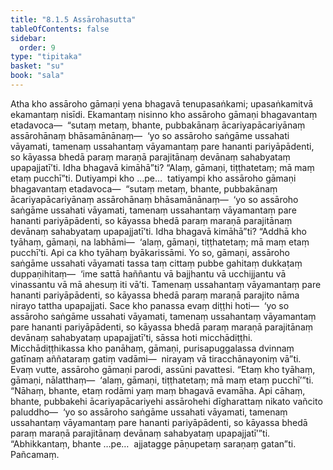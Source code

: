 ```yaml
---
title: "8.1.5 Assārohasutta"
tableOfContents: false
sidebar:
  order: 9
type: "tipitaka"
basket: "su"
book: "sala"
---
```



<DynamicBreadcrumb />

<Division number="357" book="sala">

<Paragraph number="1558" book="sala">
Atha kho assāroho gāmaṇi yena bhagavā tenupasaṅkami; upasaṅkamitvā ekamantaṃ nisīdi. Ekamantaṃ nisinno kho assāroho gāmaṇi bhagavantaṃ etadavoca—  “sutaṃ metaṃ, bhante, pubbakānaṃ ācariyapācariyānaṃ assārohānaṃ bhāsamānānaṃ—  ‘yo so assāroho saṅgāme ussahati vāyamati, tamenaṃ ussahantaṃ vāyamantaṃ pare hananti pariyāpādenti, so kāyassa bhedā paraṃ maraṇā parajitānaṃ devānaṃ sahabyataṃ upapajjatī’ti. Idha bhagavā kimāhā”ti? “Alaṃ, gāmaṇi, tiṭṭhatetaṃ; mā maṃ etaṃ pucchī”ti.
</Paragraph>

<Paragraph number="1559" book="sala">
Dutiyampi kho …pe…  tatiyampi kho assāroho gāmaṇi bhagavantaṃ etadavoca—  “sutaṃ metaṃ, bhante, pubbakānaṃ ācariyapācariyānaṃ assārohānaṃ bhāsamānānaṃ—  ‘yo so assāroho saṅgāme ussahati vāyamati, tamenaṃ ussahantaṃ vāyamantaṃ pare hananti pariyāpādenti, so kāyassa bhedā paraṃ maraṇā parajitānaṃ devānaṃ sahabyataṃ upapajjatī’ti. Idha bhagavā kimāhā”ti?
</Paragraph>

<Paragraph number="1560" book="sala">
“Addhā kho tyāhaṃ, gāmaṇi, na labhāmi—  ‘alaṃ, gāmaṇi, tiṭṭhatetaṃ; mā maṃ etaṃ pucchī’ti. Api ca kho tyāhaṃ byākarissāmi. Yo so, gāmaṇi, assāroho saṅgāme ussahati vāyamati tassa taṃ cittaṃ pubbe gahitaṃ dukkaṭaṃ duppaṇihitaṃ—  ‘ime sattā haññantu vā bajjhantu vā ucchijjantu vā vinassantu vā mā ahesuṃ iti vā’ti. Tamenaṃ ussahantaṃ vāyamantaṃ pare hananti pariyāpādenti, so kāyassa bhedā paraṃ maraṇā parajito nāma nirayo tattha upapajjati. Sace kho panassa evaṃ diṭṭhi hoti—  ‘yo so assāroho saṅgāme ussahati vāyamati, tamenaṃ ussahantaṃ vāyamantaṃ pare hananti pariyāpādenti, so kāyassa bhedā paraṃ maraṇā parajitānaṃ devānaṃ sahabyataṃ upapajjatī’ti, sāssa hoti micchādiṭṭhi. Micchādiṭṭhikassa kho panāhaṃ, gāmaṇi, purisapuggalassa dvinnaṃ gatīnaṃ aññataraṃ gatiṃ vadāmi—  nirayaṃ vā tiracchānayoniṃ vā”ti.
</Paragraph>

<Paragraph number="1561" book="sala">
Evaṃ vutte, assāroho gāmaṇi parodi, assūni pavattesi. “Etaṃ kho tyāhaṃ, gāmaṇi, nālatthaṃ—  ‘alaṃ, gāmaṇi, tiṭṭhatetaṃ; mā maṃ etaṃ pucchī’”ti. “Nāhaṃ, bhante, etaṃ rodāmi yaṃ maṃ bhagavā evamāha. Api cāhaṃ, bhante, pubbakehi ācariyapācariyehi assārohehi dīgharattaṃ nikato vañcito paluddho—  ‘yo so assāroho saṅgāme ussahati vāyamati, tamenaṃ ussahantaṃ vāyamantaṃ pare hananti pariyāpādenti, so kāyassa bhedā paraṃ maraṇā parajitānaṃ devānaṃ sahabyataṃ upapajjatī’”ti. “Abhikkantaṃ, bhante …pe…  ajjatagge pāṇupetaṃ saraṇaṃ gatan”ti.

</Paragraph>
</Division>

<Paragraph number="1562" type="center" book="sala">
Pañcamaṃ.
</Paragraph>